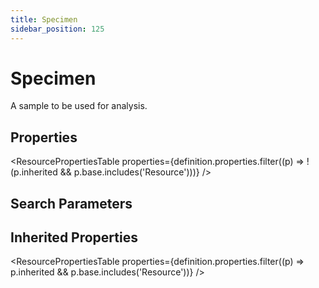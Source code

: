 ```yaml
---
title: Specimen
sidebar_position: 125
---
```



# Specimen

A sample to be used for analysis.

## Properties

<ResourcePropertiesTable properties={definition.properties.filter((p) => !(p.inherited && p.base.includes('Resource')))} />

## Search Parameters

<SearchParamsTable searchParams={definition.searchParameters} />

## Inherited Properties

<ResourcePropertiesTable properties={definition.properties.filter((p) => p.inherited && p.base.includes('Resource'))} />


